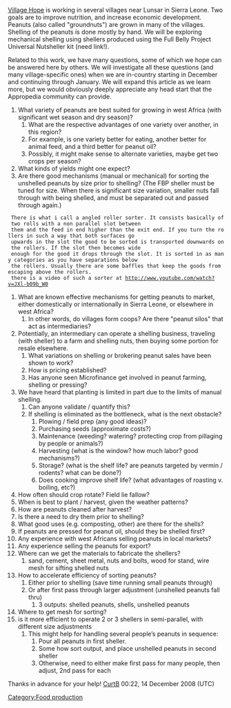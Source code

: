 [http://www.villagehopeinc.org Village Hope] is working in several villages near Lunsar in Sierra Leone.  Two goals are to improve nutrition, and increase economic development.  Peanuts (also called "groundnuts") are grown in many of the villages.  Shelling of the peanuts is done mostly by hand. We will be exploring mechanical shelling using shellers produced using the Full Belly Project Universal Nutsheller kit (need link!).  

Related to this work, we have many questions, some of which we hope can be answered here by others.  We will investigate all these questions (and many village-specific ones) when we are in-country starting in December and continuing through January.  We will expand this article as we learn more, but we would obviously deeply appreciate any head start that the Appropedia community can provide.

# What variety of peanuts are best suited for growing in west Africa (with significant wet season and dry season)?
## What are the respective advantages of one variety over another, in this region?
## For example, is one variety better for eating, another better for animal feed, and a third better for peanut oil?
## Possibly, it might make sense to alternate varieties, maybe get two crops per season?
# What kinds of yields might one expect?
# Are there good mechanisms (manual or mechanical) for sorting the unshelled peanuts by size prior to shelling? (The FBP sheller must be tuned for size.  When there is significant size variation, smaller nuts fall through with being shelled, and must be separated out and passed through again.)
  There is what i call a angled roller sorter. It consists basically of two rolls with a non parallel slot between
  them and the feed in end higher than the exit end. If you turn the rollers in such a way that both surfaces go
  upwards in the slot the good to be sorted is transported downwards on the rollers. If the slot then becomes wide
  enough for the good it drops through the slot. It is sorted in as many categories as you have separations below
  the rollers. Usually there are some baffles that keep the goods from escaping above the rollers.
  there is a video of such a sorter at http://www.youtube.com/watch?v=JXl-b09b_W0

# What are known effective mechanisms for getting peanuts to market, either domestically or internationally in Sierra Leone, or elsewhere in west Africa?
## In other words, do villages form coops?  Are there "peanut silos" that act as intermediaries?
# Potentially, an intermediary can operate a shelling business, traveling (with sheller) to a farm and shelling nuts, then buying some portion for resale elsewhere.  
## What variations on shelling or brokering peanut sales have been shown to work?  
## How is pricing established?
## Has anyone seen Microfinance get involved in peanut farming, shelling or pressing?
# We have heard that planting is limited in part due to the limits of manual shelling.  
## Can anyone validate / quantify this?
## If shelling is eliminated as the bottleneck, what is the next obstacle?
### Plowing / field prep (any good ideas)?
### Purchasing seeds (approximate costs?)
### Maintenance (weeding?  watering? protecting crop from pillaging by people or animals?)
### Harvesting (what is the window?  how much labor?  good mechanisms?)
### Storage? (what is the shelf life?  are peanuts targeted by vermin / rodents? what can be done?)
### Does cooking improve shelf life?  (what advantages of roasting v. boiling, etc?)
# How often should crop rotate?  Field lie fallow?
# When is best to plant / harvest, given the weather patterns?
# How are peanuts cleaned after harvest?
# Is there a need to dry them prior to shelling?
# What good uses (e.g. composting, other) are there for the shells?
# If peanuts are pressed for peanut oil, should they be shelled first?
# Any experience with west Africans selling peanuts in local markets?
# Any experience selling the peanuts for export?
# Where can we get the materials to fabricate the shellers?
## sand, cement, sheet metal, nuts and bolts, wood for stand, wire mesh for sifting shelled nuts
# How to accelerate efficiency of sorting peanuts?
## Either prior to shelling (save time running small peanuts through)
## Or after first pass through larger adjustment (unshelled peanuts fall thru)
### 3 outputs: shelled peanuts, shells, unshelled peanuts
# Where to get mesh for sorting?
# is it more efficient to operate 2 or 3 shellers in semi-parallel, with different size adjustments
## This might help for handling several people’s peanuts in sequence:
### Pour all peanuts in first sheller.
### Some how sort output, and place unshelled peanuts in second sheller
### Otherwise, need to either make first pass for many people, then adjust, 2nd pass for each

Thanks in advance for your help! [[User:Curtbeckmann|CurtB]] 00:22, 14 December 2008 (UTC)

[[Category:Food production]]